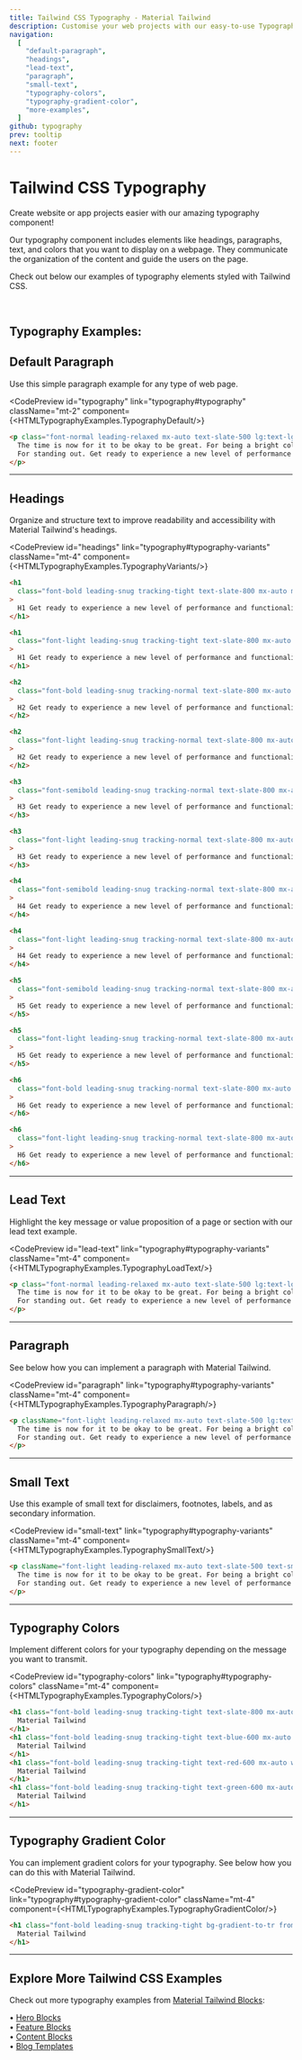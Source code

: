 ```yaml
---
title: Tailwind CSS Typography - Material Tailwind
description: Customise your web projects with our easy-to-use Typography component for Tailwind CSS using Material Design guidelines.
navigation:
  [
    "default-paragraph",
    "headings",
    "lead-text",
    "paragraph",
    "small-text",
    "typography-colors",
    "typography-gradient-color",
    "more-examples",
  ]
github: typography
prev: tooltip
next: footer
---
```


# Tailwind CSS Typography

Create website or app projects easier with our amazing typography component!

Our typography component includes elements like headings, paragraphs, text, and colors that you want to display on a webpage. They communicate the organization of the content and guide the users on the page.

Check out below our examples of typography elements styled with Tailwind CSS.

<br />

## Typography Examples:

<span id="default-paragraph"></span>
## Default Paragraph

Use this simple paragraph example for any type of web page.

<CodePreview
  id="typography"
  link="typography#typography"
  className="mt-2"
  component={<HTMLTypographyExamples.TypographyDefault/>}
>
```html
<p class="font-normal leading-relaxed mx-auto text-slate-500 lg:text-lg text-base max-w-3xl">
  The time is now for it to be okay to be great. For being a bright color.
  For standing out. Get ready to experience a new level of performance and functionality.
</p>
```
</CodePreview>

---

## Headings

Organize and structure text to improve readability and accessibility with Material Tailwind's headings. 

<CodePreview
  id="headings"
  link="typography#typography-variants"
  className="mt-4"
  component={<HTMLTypographyExamples.TypographyVariants/>}
>
```html
<h1
  class="font-bold leading-snug tracking-tight text-slate-800 mx-auto my-6 w-full text-2xl lg:max-w-3xl lg:text-5xl"
>
  H1 Get ready to experience a new level of performance and functionality.
</h1>

<h1
  class="font-light leading-snug tracking-tight text-slate-800 mx-auto my-6 w-full text-2xl lg:max-w-3xl lg:text-5xl"
>
  H1 Get ready to experience a new level of performance and functionality.
</h1>

<h2
  class="font-bold leading-snug tracking-normal text-slate-800 mx-auto my-6 w-full text-2xl lg:max-w-3xl lg:text-4xl"
>
  H2 Get ready to experience a new level of performance and functionality.
</h2>

<h2
  class="font-light leading-snug tracking-normal text-slate-800 mx-auto my-6 w-full text-2xl lg:max-w-3xl lg:text-4xl"
>
  H2 Get ready to experience a new level of performance and functionality.
</h2>

<h3
  class="font-semibold leading-snug tracking-normal text-slate-800 mx-auto my-6 w-full text-xl max-w-lg lg:max-w-2xl lg:text-3xl"
>
  H3 Get ready to experience a new level of performance and functionality.
</h3>

<h3
  class="font-light leading-snug tracking-normal text-slate-800 mx-auto my-6 w-full text-xl max-w-lg lg:max-w-2xl lg:text-3xl"
>
  H3 Get ready to experience a new level of performance and functionality.
</h3>

<h4
  class="font-semibold leading-snug tracking-normal text-slate-800 mx-auto my-6 w-full text-lg max-w-md lg:max-w-xl lg:text-2xl"
>
  H4 Get ready to experience a new level of performance and functionality.
</h4>

<h4
  class="font-light leading-snug tracking-normal text-slate-800 mx-auto my-6 w-full text-lg max-w-md lg:max-w-xl lg:text-2xl"
>
  H4 Get ready to experience a new level of performance and functionality.
</h4>

<h5
  class="font-semibold leading-snug tracking-normal text-slate-800 mx-auto my-6 w-full text-base max-w-sm lg:max-w-lg lg:text-xl"
>
  H5 Get ready to experience a new level of performance and functionality.
</h5>

<h5
  class="font-light leading-snug tracking-normal text-slate-800 mx-auto my-6 w-full text-base max-w-sm lg:max-w-lg lg:text-xl"
>
  H5 Get ready to experience a new level of performance and functionality.
</h5>

<h6
  class="font-bold leading-snug tracking-normal text-slate-800 mx-auto my-6 w-full text-sm max-w-xs lg:max-w-md lg:text-lg"
>
  H6 Get ready to experience a new level of performance and functionality.
</h6>

<h6
  class="font-light leading-snug tracking-normal text-slate-800 mx-auto my-6 w-full text-sm max-w-xs lg:max-w-md lg:text-lg"
>
  H6 Get ready to experience a new level of performance and functionality.
</h6>
```
</CodePreview>

---

## Lead Text

Highlight the key message or value proposition of a page or section with our lead text example.

<CodePreview
  id="lead-text"
  link="typography#typography-variants"
  className="mt-4"
  component={<HTMLTypographyExamples.TypographyLoadText/>}
>
```html
<p class="font-normal leading-relaxed mx-auto text-slate-500 lg:text-lg text-base max-w-3xl">
  The time is now for it to be okay to be great. For being a bright color.
  For standing out. Get ready to experience a new level of performance and functionality.
</p>
```
</CodePreview>

---

## Paragraph

See below how you can implement a paragraph with Material Tailwind.

<CodePreview
  id="paragraph"
  link="typography#typography-variants"
  className="mt-4"
  component={<HTMLTypographyExamples.TypographyParagraph/>}
>
```html
<p className="font-light leading-relaxed mx-auto text-slate-500 lg:text-lg text-base max-w-3xl">
  The time is now for it to be okay to be great. For being a bright color.
  For standing out. Get ready to experience a new level of performance and functionality.
</p>
```
</CodePreview>

---

## Small Text

Use this example of small text for disclaimers, footnotes, labels, and as secondary information.

<CodePreview
  id="small-text"
  link="typography#typography-variants"
  className="mt-4"
  component={<HTMLTypographyExamples.TypographySmallText/>}
>
```html
<p className="font-light leading-relaxed mx-auto text-slate-500 text-sm max-w-3xl">
  The time is now for it to be okay to be great. For being a bright color.
  For standing out. Get ready to experience a new level of performance and functionality.
</p>
```
</CodePreview>

---

## Typography Colors

Implement different colors for your typography depending on the message you want to transmit.

<CodePreview
  id="typography-colors"
  link="typography#typography-colors"
  className="mt-4"
  component={<HTMLTypographyExamples.TypographyColors/>}
>
```html
<h1 class="font-bold leading-snug tracking-tight text-slate-800 mx-auto w-full text-2xl lg:max-w-3xl lg:text-5xl">
  Material Tailwind
</h1>
<h1 class="font-bold leading-snug tracking-tight text-blue-600 mx-auto w-full text-2xl lg:max-w-3xl lg:text-5xl">
  Material Tailwind
</h1>
<h1 class="font-bold leading-snug tracking-tight text-red-600 mx-auto w-full text-2xl lg:max-w-3xl lg:text-5xl">
  Material Tailwind
</h1>
<h1 class="font-bold leading-snug tracking-tight text-green-600 mx-auto  w-full text-2xl lg:max-w-3xl lg:text-5xl">
  Material Tailwind
</h1>
```
</CodePreview>

---

## Typography Gradient Color

You can implement gradient colors for your typography. See below how you can do this with Material Tailwind.

<CodePreview
  id="typography-gradient-color"
  link="typography#typography-gradient-color"
  className="mt-4"
  component={<HTMLTypographyExamples.TypographyGradientColor/>}
>
```html
<h1 class="font-bold leading-snug tracking-tight bg-gradient-to-tr from-slate-800 to-slate-500 bg-clip-text text-transparent mx-auto w-full text-2xl lg:max-w-3xl lg:text-5xl">
  Material Tailwind
</h1>
```
</CodePreview>

---
<span id="more-examples"></span>
## Explore More Tailwind CSS Examples
Check out more typography examples from <a href="https://www.material-tailwind.com/blocks" target="_blank">Material Tailwind Blocks</a>:

• <a href="https://www.material-tailwind.com/blocks/hero-sections" target="_blank">Hero Blocks</a><br />
• <a href="https://www.material-tailwind.com/blocks/feature-sections" target="_blank">Feature Blocks</a><br />
• <a href="https://www.material-tailwind.com/blocks/content-sections" target="_blank">Content Blocks</a><br />
• <a href="https://www.material-tailwind.com/blocks/blog-sections" target="_blank">Blog Templates</a><br />

